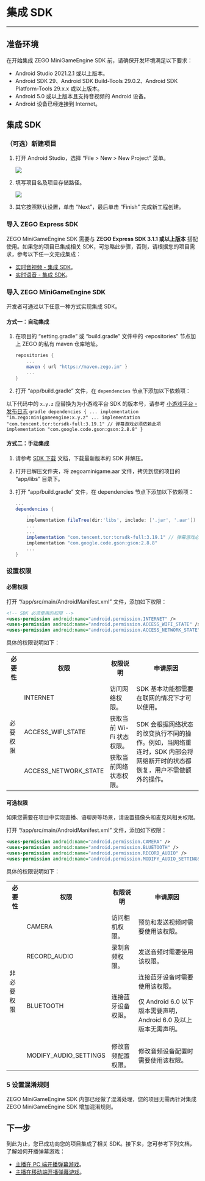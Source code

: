 # 集成 SDK

- - -

## 准备环境

在开始集成 ZEGO MiniGameEngine SDK 前，请确保开发环境满足以下要求：
- Android Studio 2021.2.1 或以上版本。
- Android SDK 29、Android SDK Build-Tools 29.0.2、Android SDK Platform-Tools 29.x.x 或以上版本。
- Android 5.0 或以上版本且支持音视频的 Android 设备。
- Android 设备已经连接到 Internet。

## 集成 SDK

### （可选）新建项目

<Accordion title="此步骤以如何创建新项目为例，如果是集成到已有项目，可忽略此步。" defaultOpen="false">

1. 打开 Android Studio，选择 “File > New > New Project” 菜单。

    <Frame width="512" height="auto" caption=""><img src="https://storage.zego.im/sdk-doc/Pics/Android/ExpressSDK/Integration/android_new_project.png" /></Frame>

2. 填写项目名及项目存储路径。

    <Frame width="512" height="auto" caption=""><img src="https://storage.zego.im/sdk-doc/Pics/MiniGames/empty_activity.jpeg" /></Frame>

3. 其它按照默认设置，单击 “Next”，最后单击 “Finish” 完成新工程创建。

</Accordion>


###  导入 ZEGO Express SDK

ZEGO MiniGameEngine SDK 需要与 **ZEGO Express SDK 3.1.1 或以上版本** 搭配使用。如果您的项目已集成相关 SDK，可忽略此步骤，否则，请根据您的项目需求，参考以下任一文完成集成：

- [实时音视频 - 集成 SDK](https://doc-zh.zego.im/article/195)。
- [实时语音 - 集成 SDK](https://doc-zh.zego.im/article/3575)。

###  导入 ZEGO MiniGameEngine SDK

开发者可通过以下任意一种方式实现集成 SDK。

#### 方式一：自动集成

1. 在项目的 “setting.gradle” 或 “build.gradle” 文件中的 ·repositories” 节点加上 ZEGO 的私有 maven 仓库地址。

    ```gradle
    repositories {
        ...
        maven { url "https://maven.zego.im" }
        ...
    }
    ```

2. 打开 “app/build.gradle” 文件，在 `dependencies` 节点下添加以下依赖项：

  以下代码中的 `x.y.z` 应替换为为小游戏平台 SDK 的版本号，请参考 [小游戏平台 - 发布日志](../Overview/release%20notes.mdx)
    ```gradle
    dependencies {
        ...
        implementation "im.zego:minigameengine:x.y.z"
        ...
        implementation "com.tencent.tcr:tcrsdk-full:3.19.1" // 弹幕游戏必须依赖此项
        implementation "com.google.code.gson:gson:2.8.8"
    }
    ```

#### 方式二：手动集成

1. 请参考 [SDK 下载](../download.mdx) 文档，下载最新版本的 SDK 并解压。

2. 打开已解压文件夹，将 zegoaminigame.aar 文件，拷贝到您的项目的 “app/libs” 目录下。

3. 打开 “app/build.gradle” 文件，在 dependencies 节点下添加以下依赖项：

    ```groovy
    ...
    dependencies {
        ...
        implementation fileTree(dir:'libs', include: ['.jar', '.aar'])
        ...
        ...
        implementation "com.tencent.tcr:tcrsdk-full:3.19.1" // 弹幕游戏必须依赖此项
        implementation "com.google.code.gson:gson:2.8.8"
        ...
    }
    ```

###  设置权限

#### 必需权限

打开 “/app/src/main/AndroidManifest.xml” 文件，添加如下权限：

```xml
<!-- SDK 必须使用的权限 -->
<uses-permission android:name="android.permission.INTERNET" />
<uses-permission android:name="android.permission.ACCESS_WIFI_STATE" />
<uses-permission android:name="android.permission.ACCESS_NETWORK_STATE" />
```

具体的权限说明如下：

<table>

<tbody><tr>
<th>必要性</th>
<th>权限</th>
<th>权限说明</th>
<th>申请原因</th>
</tr>
<tr>
<td rowspan="3">必要权限</td>
<td>INTERNET</td>
<td>访问网络权限。</td>
<td>SDK 基本功能都需要在联网的情况下才可以使用。</td>
</tr>
<tr>
<td>ACCESS_WIFI_STATE</td>
<td>获取当前 Wi-Fi 状态权限。</td>
<td rowspan="2">SDK 会根据网络状态的改变执行不同的操作。例如，当网络重连时，SDK 内部会将网络断开时的状态都恢复，用户不需做额外的操作。</td>
</tr>
<tr>
<td>ACCESS_NETWORK_STATE</td>
<td>获取当前网络状态权限。</td>
</tr>
</tbody></table>

#### 可选权限

如果您需要在项目中实现直播、语聊房等场景，请设置摄像头和麦克风相关权限。

打开 “/app/src/main/AndroidManifest.xml” 文件，添加如下权限：

```xml
<uses-permission android:name="android.permission.CAMERA" />
<uses-permission android:name="android.permission.BLUETOOTH" />
<uses-permission android:name="android.permission.RECORD_AUDIO" />
<uses-permission android:name="android.permission.MODIFY_AUDIO_SETTINGS" />
```

具体的权限说明如下：

<table>

<tbody><tr>
<th>必要性</th>
<th>权限</th>
<th>权限说明</th>
<th>申请原因</th>
</tr>
<tr>
<td rowspan="4">非必要权限</td>
<td>CAMERA</td>
<td>访问相机权限。</td>
<td>预览和发送视频时需要使用该权限。</td>
</tr>
<tr>
<td>RECORD_AUDIO</td>
<td>录制音频权限。</td>
<td>发送音频时需要使用该权限。</td>
</tr>
<tr>
<td>BLUETOOTH</td>
<td>连接蓝牙设备权限。</td>
<td>连接蓝牙设备时需要使用该权限。<Warning title="注意"><p>仅 Android 6.0 以下版本需要声明，Android 6.0 及以上版本无需声明。</p></Warning></td>
</tr>
<tr>
<td>MODIFY_AUDIO_SETTINGS</td>
<td>修改音频配置权限。</td>
<td>修改音频设备配置时需要使用该权限。</td>
</tr>
</tbody></table>


### 5 设置混淆规则

ZEGO MiniGameEngine SDK 内部已经做了混淆处理，您的项目无需再针对集成 ZEGO MiniGameEngine SDK 增加混淆规则。


## 下一步


到此为止，您已成功向您的项目集成了相关 SDK。接下来，您可参考下列文档，了解如何开播弹幕游戏：

- [主播在 PC 端开播弹幕游戏](./Damaku%20Games%20Quick%20Start/Live%20streaming%20games%20on%20PC.mdx)。
- [主播在移动端开播弹幕游戏](./Damaku%20Games%20Quick%20Start/Live%20streaming%20games%20on%20mobile.mdx)。
